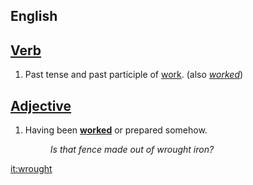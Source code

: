 ==English==
==[[Verb]]==

#Past tense and past participle of [[work]]. (also ''[[worked]]'')

==[[Adjective]]==
#Having been '''[[worked]]''' or prepared somehow.
#:''Is that fence made out of wrought iron?''

[[it:wrought]]